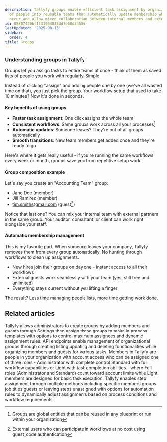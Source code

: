 ```yaml
---
description: Tallyfy groups enable efficient task assignment by organizing collections
  of people into reusable teams that automatically update membership when staff changes
  occur and allow mixed collaboration between internal members and external guests.
id: 08807420bf1f31964835dd7e60d54556
lastUpdated: '2025-08-15'
sidebar:
  order: 4
title: Groups
---
```


### Understanding groups in Tallyfy

Groups let you assign tasks to entire teams at once - think of them as saved lists of people you work with regularly. Simple.

Instead of clicking "assign" and adding people one by one (we've all wasted time on that), you just pick the group. Your workflow setup that used to take 10 minutes? Now it's done in seconds.

#### Key benefits of using groups

- **Faster task assignment**: One click assigns the whole team
- **Consistent workflows**: Same groups work across all your processes[^2]  
- **Automatic updates**: Someone leaves? They're out of all groups automatically
- **Smooth transitions**: New team members get added once and they're ready to go

Here's where it gets really useful - if you're running the same workflows every week or month, groups save you from repetitive setup work.

#### Group composition example

Let's say you create an "Accounting Team" group:
- Jane Doe (member)
- Jill Ramirez (member) 
- tim.smith@gmail.com (guest[^1])

Notice that last one? You can mix your internal team with external partners in the same group. Your auditor, consultant, or client can work right alongside your staff.

#### Automatic membership management

This is my favorite part. When someone leaves your company, Tallyfy removes them from every group automatically. No hunting through workflows to clean up assignments.

- New hires join their groups on day one - instant access to all their workflows
- External guests work seamlessly with your team (yes, still free and unlimited)
- Everything stays current without you lifting a finger

The result? Less time managing people lists, more time getting work done.


<PageTree />



[^1]: External users who can participate in workflows at no cost using guest_code authentication
[^2]: Groups are global entities that can be reused in any blueprint or run within your organization

## Related articles
<CardGrid>
<LinkTitleCard header="<b>Groups > Create and assign groups</b>" href="/products/pro/documenting/groups/how-to-manage-groups-and-assign-tasks-in-tallyfy/" > Tallyfy allows administrators to create groups by adding members and guests through Settings then assign these groups to tasks in process templates with options to control maximum assignees and dynamic assignment rules. </LinkTitleCard>
<LinkTitleCard header="<b>Code Samples > Managing groups</b>" href="/products/pro/integrations/open-api/code-samples/groups/" > API endpoints enable management of organizational groups through creating listing updating and deleting functionalities while organizing members and guests for various tasks. </LinkTitleCard>
<LinkTitleCard header="<b>Documenting > Members</b>" href="/products/pro/documenting/members/" > Members in Tallyfy are people in your organization with account access who can be assigned one of three roles - Administrator with complete control Standard with full workflow capabilities or Light with task completion abilities - where Full roles (Administrator and Standard) count toward account limits while Light members are designed for basic task execution. </LinkTitleCard>
<LinkTitleCard header="<b>Edit Templates > Assign steps in the Tallyfy template builder</b>" href="/products/pro/documenting/templates/edit-templates/assign-steps-in-the-tallyfy-template-builder/" > Tallyfy enables step assignment through multiple methods including specific members groups job titles guests or leaving steps unassigned with options for automation rules to dynamically adjust assignments based on process conditions and workflow requirements. </LinkTitleCard>
</CardGrid>